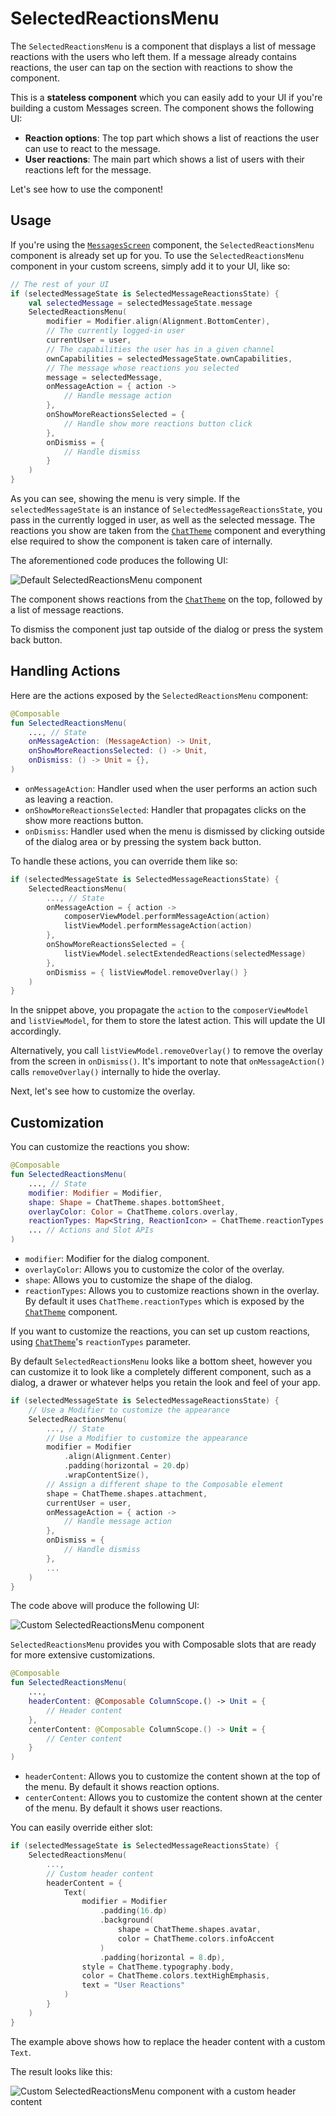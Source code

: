 # SelectedReactionsMenu

The `SelectedReactionsMenu` is a component that displays a list of message reactions with the users who left them. If a message already contains reactions, the user can tap on the section with reactions to show the component.

This is a **stateless component** which you can easily add to your UI if you're building a custom Messages screen. The component shows the following UI:

* **Reaction options**: The top part which shows a list of reactions the user can use to react to the message.
* **User reactions**: The main part which shows a list of users with their reactions left for the message.

Let's see how to use the component!

## Usage

If you're using the [`MessagesScreen`](./01-messages-screen.mdx) component, the `SelectedReactionsMenu` component is already set up for you. To use the `SelectedReactionsMenu` component in your custom screens, simply add it to your UI, like so:

```kotlin
// The rest of your UI
if (selectedMessageState is SelectedMessageReactionsState) {
    val selectedMessage = selectedMessageState.message
    SelectedReactionsMenu(
        modifier = Modifier.align(Alignment.BottomCenter),
        // The currently logged-in user
        currentUser = user,
        // The capabilities the user has in a given channel
        ownCapabilities = selectedMessageState.ownCapabilities,
        // The message whose reactions you selected
        message = selectedMessage,
        onMessageAction = { action ->
            // Handle message action
        },
        onShowMoreReactionsSelected = {
            // Handle show more reactions button click
        },
        onDismiss = {
            // Handle dismiss
        }
    )
}

```

As you can see, showing the menu is very simple. If the `selectedMessageState` is an instance of `SelectedMessageReactionsState`, you pass in the currently logged in user, as well as the selected message. The reactions you show are taken from the [`ChatTheme`](../03-general-customization/01-chat-theme.mdx) component and everything else required to show the component is taken care of internally.

The aforementioned code produces the following UI:

![Default SelectedReactionsMenu component](../../assets/compose_default_selected_reactions_menu.png)

The component shows reactions from the [`ChatTheme`](../03-general-customization/01-chat-theme.mdx) on the top, followed by a list of message reactions.

To dismiss the component just tap outside of the dialog or press the system back button.

## Handling Actions

Here are the actions exposed by the `SelectedReactionsMenu` component:

```kotlin
@Composable
fun SelectedReactionsMenu(
    ..., // State
    onMessageAction: (MessageAction) -> Unit,
    onShowMoreReactionsSelected: () -> Unit,
    onDismiss: () -> Unit = {},
)
```

* `onMessageAction`: Handler used when the user performs an action such as leaving a reaction.
* `onShowMoreReactionsSelected`: Handler that propagates clicks on the show more reactions button.
* `onDismiss`: Handler used when the menu is dismissed by clicking outside of the dialog area or by pressing the system back button.

To handle these actions, you can override them like so:

```kotlin
if (selectedMessageState is SelectedMessageReactionsState) {
    SelectedReactionsMenu(
        ..., // State
        onMessageAction = { action ->
            composerViewModel.performMessageAction(action)
            listViewModel.performMessageAction(action)
        },
        onShowMoreReactionsSelected = {
            listViewModel.selectExtendedReactions(selectedMessage)
        },
        onDismiss = { listViewModel.removeOverlay() }
    )
}
```

In the snippet above, you propagate the `action` to the `composerViewModel` and `listViewModel`, for them to store the latest action. This will update the UI accordingly.

Alternatively, you call `listViewModel.removeOverlay()` to remove the overlay from the screen in `onDismiss()`. It's important to note that `onMessageAction()` calls `removeOverlay()` internally to hide the overlay.

Next, let's see how to customize the overlay.

## Customization

You can customize the reactions you show:

```kotlin
@Composable
fun SelectedReactionsMenu(
    ..., // State
    modifier: Modifier = Modifier,
    shape: Shape = ChatTheme.shapes.bottomSheet,
    overlayColor: Color = ChatTheme.colors.overlay,
    reactionTypes: Map<String, ReactionIcon> = ChatTheme.reactionTypes,
    ... // Actions and Slot APIs
)
```

* `modifier`: Modifier for the dialog component.
* `overlayColor`: Allows you to customize the color of the overlay.
* `shape`: Allows you to customize the shape of the dialog.
* `reactionTypes`: Allows you to customize reactions shown in the overlay. By default it uses `ChatTheme.reactionTypes` which is exposed by the [`ChatTheme`](../03-general-customization/01-chat-theme.mdx) component.

If you want to customize the reactions, you can set up custom reactions, using [`ChatTheme`](../03-general-customization/01-chat-theme.mdx)'s `reactionTypes` parameter.

By default `SelectedReactionsMenu` looks like a bottom sheet, however you can customize it to look like a completely different component, such as a dialog, a drawer or whatever helps you retain the look and feel of your app.

```kotlin
if (selectedMessageState is SelectedMessageReactionsState) {
    // Use a Modifier to customize the appearance
    SelectedReactionsMenu(
        ..., // State
        // Use a Modifier to customize the appearance
        modifier = Modifier
            .align(Alignment.Center)
            .padding(horizontal = 20.dp)
            .wrapContentSize(),
        // Assign a different shape to the Composable element
        shape = ChatTheme.shapes.attachment,
        currentUser = user,
        onMessageAction = { action ->
            // Handle message action
        },
        onDismiss = { 
            // Handle dismiss 
        },
        ...
    )
}
```

The code above will produce the following UI:

![Custom SelectedReactionsMenu component](../../assets/compose_custom_selected_reactions_menu_shape_and_alignment.png)

`SelectedReactionsMenu` provides you with Composable slots that are ready for more extensive customizations.

```kotlin
@Composable
fun SelectedReactionsMenu(
    ...,
    headerContent: @Composable ColumnScope.() -> Unit = {
        // Header content
    },
    centerContent: @Composable ColumnScope.() -> Unit = {
        // Center content
    }
)
```

* `headerContent`: Allows you to customize the content shown at the top of the menu. By default it shows reaction options.
* `centerContent`: Allows you to customize the content shown at the center of the menu. By default it shows user reactions.

You can easily override either slot:

```kotlin
if (selectedMessageState is SelectedMessageReactionsState) {
    SelectedReactionsMenu(
        ...,
        // Custom header content
        headerContent = {
            Text(
                modifier = Modifier
                    .padding(16.dp)
                    .background(
                        shape = ChatTheme.shapes.avatar,
                        color = ChatTheme.colors.infoAccent
                    )
                    .padding(horizontal = 8.dp),
                style = ChatTheme.typography.body,
                color = ChatTheme.colors.textHighEmphasis,
                text = "User Reactions"
            )
        }
    )
}
```

The example above shows how to replace the header content with a custom `Text`.

The result looks like this:

![Custom SelectedReactionsMenu component with a custom header content](../../assets/compose_custom_selected_reactions_menu_custom_header_slot.png)


